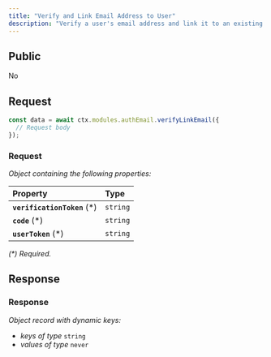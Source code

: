 ```yaml
---
title: "Verify and Link Email Address to User"
description: "Verify a user's email address and link it to an existing account without allowing login passwordless."
---
```


## Public

No

## Request


<RequestExample>

```typescript OpenGB Script
const data = await ctx.modules.authEmail.verifyLinkEmail({
  // Request body
});
```


</RequestExample>




### Request

_Object containing the following properties:_

| Property                     | Type     |
| :--------------------------- | :------- |
| **`verificationToken`** (\*) | `string` |
| **`code`** (\*)              | `string` |
| **`userToken`** (\*)         | `string` |

_(\*) Required._


## Response



### Response

_Object record with dynamic keys:_

- _keys of type_ `string`
- _values of type_ `never`

